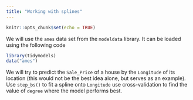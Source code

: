 ```yaml
---
title: "Working with splines"
---
```


```r
knitr::opts_chunk$set(echo = TRUE)
```

We will use the `ames` data set from the `modeldata` library. It can be loaded using the following code

```r
library(tidymodels)
data("ames")
```

We will try to predict the `Sale_Price` of a house by the `Longitude` of its location (this would not be the best idea alone, but serves as an example). Use `step_bs()` to fit a spline onto `Longitude` use cross-validation to find the value of `degree` where the model performs best.
